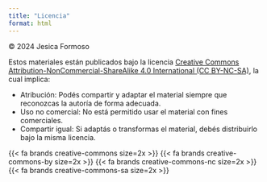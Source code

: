 ```yaml
---
title: "Licencia"
format: html
---
```


© 2024 Jesica Formoso

Estos materiales están publicados bajo la licencia [Creative Commons Attribution-NonCommercial-ShareAlike 4.0 International (CC BY-NC-SA)](https://creativecommons.org/licenses/by-nc-sa/4.0/), la cual implica:

-   Atribución: Podés compartir y adaptar el material siempre que reconozcas la autoría de forma adecuada.
-   Uso no comercial: No está permitido usar el material con fines comerciales.
-   Compartir igual: Si adaptás o transformas el material, debés distribuirlo bajo la misma licencia.

{{< fa brands creative-commons size=2x >}} 
{{< fa brands creative-commons-by size=2x >}} 
{{< fa brands creative-commons-nc size=2x >}} 
{{< fa brands creative-commons-sa size=2x >}}
